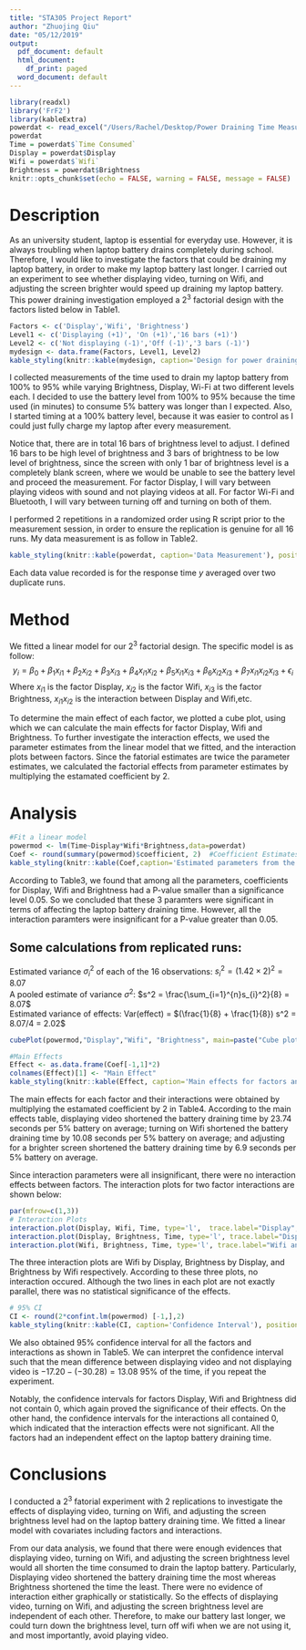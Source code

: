 ```yaml
---
title: "STA305 Project Report"
author: "Zhuojing Qiu"
date: "05/12/2019"
output:
  pdf_document: default
  html_document:
    df_print: paged
  word_document: default
---
```


```r
library(readxl)
library('FrF2')
library(kableExtra)
powerdat <- read_excel("/Users/Rachel/Desktop/Power Draining Time Measurement.xlsx")
powerdat
Time = powerdat$`Time Consumed`
Display = powerdat$Display
Wifi = powerdat$`Wifi`
Brightness = powerdat$Brightness
knitr::opts_chunk$set(echo = FALSE, warning = FALSE, message = FALSE)
```

# Description
As an university student, laptop is essential for everyday use. However, it is always troubling when laptop battery drains completely during school. Therefore, I would like to investigate the factors that could be draining my laptop battery, in order to make my laptop battery last longer. I carried out an experiment to see whether displaying video, turning on Wifi, and adjusting the screen brighter would speed up draining my laptop battery. This power draining investigation employed a $2^3$ factorial design with the factors listed below in Table1. 

```r

Factors <- c('Display','Wifi', 'Brightness')
Level1 <- c('Displaying (+1)', 'On (+1)','16 bars (+1)')
Level2 <- c('Not displaying (-1)','Off (-1)','3 bars (-1)')
mydesign <- data.frame(Factors, Level1, Level2)
kable_styling(knitr::kable(mydesign, caption='Design for power draining factors investigation'),position='center') 
```

I collected measurements of the time used to drain my laptop battery from 100% to 95% while varying Brightness, Display, Wi-Fi at two different levels each. I decided to use the battery level from 100% to 95% because the time used (in minutes) to consume 5% battery was longer than I expected. Also, I started timing at a 100% battery level, because it was easier to control as I could just fully charge my laptop after every measurement. 

Notice that, there are in total 16 bars of brightness level to adjust. I defined 16 bars to be high level of brightness and 3 bars of brightness to be low level of brightness, since the screen with only 1 bar of brightness level is a completely blank screen, where we would be unable to see the battery level and proceed the measurement. For factor Display, I will vary between playing videos with sound and not playing videos at all. For factor Wi-Fi and Bluetooth, I will vary between turning off and turning on both of them.

I performed 2 repetitions in a randomized order using R script prior to the measurement session, in order to ensure the replication is genuine for all 16 runs. My data measurement is as follow in Table2.

```r
kable_styling(knitr::kable(powerdat, caption='Data Measurement'), position='center')
```
Each data value recorded is for the response time $y$ averaged over two duplicate runs.

# Method

We fitted a linear model for our $2^3$ factorial design. The specific model is as follow:
$$y_{i} = \beta_0 + \beta_1 x_{i1} + \beta_2 x_{i2} + \beta_3 x_{i3} + \beta_4 x_{i1}x_{i2}  + \beta_5 x_{i1}x_{i3}+ \beta_6 x_{i2}x_{i3} + \beta_7 x_{i1}x_{i2}x_{i3}+\epsilon_{i} $$
Where $x_{i1}$ is the factor Display, $x_{i2}$ is the factor Wifi, $x_{i3}$ is the factor Brightness, $x_{i1}x_{i2}$ is the interaction between Display and Wifi,etc.\


To determine the main effect of each factor, we plotted a cube plot, using which we can calculate the main effects for factor Display, Wifi and Brightness. To further investigate the interaction effects, we used the parameter estimates from the linear model that we fitted, and the interaction plots between factors. Since the fatorial estimates are twice the parameter estimates, we calculated the factorial effects from parameter estimates by multiplying the estamated coefficient by 2.

# Analysis
```r
#Fit a linear model
powermod <- lm(Time~Display*Wifi*Brightness,data=powerdat)
Coef <- round(summary(powermod)$coefficient, 2)  #Coefficient Estimates
kable_styling(knitr::kable(Coef,caption='Estimated parameters from the linear model'), position='center') 
```
According to Table3, we found that among all the parameters, coefficients for Display, Wifi and Brightness had a P-value smaller than a significance level 0.05. So we concluded that these 3 paramters were significant in terms of affecting the laptop battery draining time. However, all the interaction paramters were insignificant for a P-value greater than 0.05.

## Some calculations from replicated runs:
Estimated variance $\sigma_{i}^2$ of each of the 16 observations: $s_{i}^2 = (1.42\times2)^2 = 8.07$ \
A pooled estimate of variance $\sigma^2$: $s^2 = \frac{\sum_{i=1}^{n}s_{i}^2}{8} = 8.07$ \
Estimated variance of effects: Var(effect) = $(\frac{1}{8} + \frac{1}{8}) s^2 = 8.07/4 = 2.02$

```r
cubePlot(powermod,"Display","Wifi", "Brightness", main=paste("Cube plot for power draining factors investigation"),cex.title=1,cex.lab=0.9,cex.clab=0.8, size=0.4)
```

```r
#Main Effects
Effect <- as.data.frame(Coef[-1,1]*2)
colnames(Effect)[1] <- "Main Effect"
kable_styling(knitr::kable(Effect, caption='Main effects for factors and their interactions'), position='center')
```

The main effects for each factor and their interactions were obtained by multiplying the estamated coefficient by 2 in Table4. According to the main effects table, displaying video shortened the battery draining time by 23.74 seconds per 5% battery on average; turning on Wifi shortened the battery draining time by 10.08 seconds per 5% battery on average; and adjusting for a brighter screen shortened the battery draining time by 6.9 seconds per 5% battery on average. \

Since interaction parameters were all insignificant, there were no interaction effects between factors. The interaction plots for two factor interactions are shown below:

```r
par(mfrow=c(1,3))
# Interaction Plots
interaction.plot(Display, Wifi, Time, type='l',  trace.label="Display", xlab='Wifi', ylab='Time Consumed')
interaction.plot(Display, Brightness, Time, type='l', trace.label="Display", xlab='Brightness', ylab='Time Consumed')
interaction.plot(Wifi, Brightness, Time, type='l', trace.label="Wifi and Bluetooth", xlab='Brightness', ylab='Time Consumed')
```

The three interaction plots are Wifi by Display, Brightness by Display, and Brightness by Wifi respectively. According to these three plots, no interaction occured. Although the two lines in each plot are not exactly parallel, there was no statistical significance of the effects. 

```r
# 95% CI
CI <- round(2*confint.lm(powermod) [-1,],2)
kable_styling(knitr::kable(CI, caption='Confidence Interval'), position='center')
```

We also obtained 95% confidence interval for all the factors and interactions as shown in Table5. We can interpret the confidence interval such that the mean difference between displaying video and not displaying video is $-17.20 - (-30.28) = 13.08$ 95% of the time, if you repeat the experiment. \

Notably, the confidence intervals for factors Display, Wifi and Brightness did not contain 0, which again proved the significance of their effects. On the other hand, the confidence intervals for the interactions all contained 0, which indicated that the interaction effects were not significant. All the factors had an independent effect on the laptop battery draining time.

# Conclusions
I conducted a $2^3$ fatorial experiment with 2 replications to investigate the effects of displaying video, turning on Wifi, and adjusting the screen brightness level had on the laptop battery draining time. We fitted a linear model with covariates including factors and interactions. \

From our data analysis, we found that there were enough evidences that displaying video, turning on Wifi, and adjusting the screen brightness level would all shorten the time consumed to drain the laptop battery. Particularly, Displaying video shortened the battery draining time the most whereas Brightness shortened the time the least. There were no evidence of interaction either graphically or statistically. So the effects of displaying video, turning on Wifi, and adjusting the screen brightness level are independent of each other. Therefore, to make our battery last longer, we could turn down the brightness level, turn off wifi when we are not using it, and most importantly, avoid playing video.

